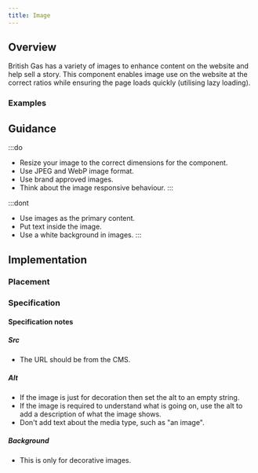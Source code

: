 ```yaml
---
title: Image
---
```




## Overview

<CompDetails name={componentName} />

British Gas has a variety of images to enhance content on the website and help sell a story. This component enables image use on the website at the correct ratios while ensuring the page loads quickly (utilising lazy loading).

### Examples
<Tabs>
  <TabItem label="Standard">
    <ExampleViewer type="standard" />
  </TabItem>
  <TabItem label="Background">
    <ExampleViewer type="background" />
  </TabItem>
  <TabItem label="Background size">
    <Tabs>
      <TabItem label="Cover">
        <ExampleViewer type="background-size-cover" />
      </TabItem>
      <TabItem label="Contain">
        <ExampleViewer type="background-size-contain" />
      </TabItem>
    </Tabs>
  </TabItem>
  <TabItem label="Ratio">
    <Tabs>
      <TabItem label="16 / 9">
        <ExampleViewer type="ratio-16x9" />
      </TabItem>
      <TabItem label="4 / 3">
        <ExampleViewer type="ratio-4x3" />
      </TabItem>
      <TabItem label="1 / 1">
        <ExampleViewer type="ratio-1x1" />
      </TabItem>
    </Tabs>
  </TabItem>
</Tabs>


## Guidance

:::do
- Resize your image to the correct dimensions for the component.
- Use JPEG and WebP image format.
- Use brand approved images.
- Think about the image responsive behaviour.
:::

:::dont
- Use images as the primary content.
- Put text inside the image.
- Use a white background in images.
:::

## Implementation

### Placement

<Placement name={componentName} />

### Specification

<Specification name={componentName} />

#### Specification notes

##### Src

- The URL should be from the CMS.

##### Alt

- If the image is just for decoration then set the alt to an empty string.
- If the image is required to understand what is going on, use the alt to add a description of what the image shows.
- Don't add text about the media type, such as "an image".

##### Background

- This is only for decorative images.

